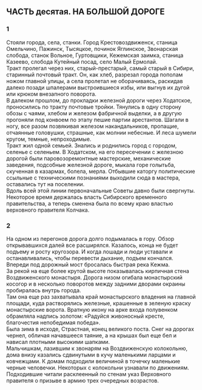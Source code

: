 ## ЧАСТЬ десятая. НА БОЛЬШОЙ ДОРОГЕ {-}

### 1 {-}

Стояли города, села, станки. Город Крестовоздвиженск, станица Омельчино, Пажинск, Тысяцкое, починок Яглинское, Звонарская слобода, станок Вольное, Гуртовщики, Кежемская заимка, станица Казеево, слобода Кутейный посад, село Малый Ермолай.<br/> Тракт пролегал через них, старый-престарый, самый старый в Сибири, старинный почтовый тракт. Он, как хлеб, разрезал города пополам ножом главной улицы, а села пролетал не оборачиваясь, раскидав далеко позади шпалерами выстроившиеся избы, или выгнув их дугой или крюком внезапного поворота.<br/> В далеком прошлом, до прокладки железной дороги через Ходатское, проносились по тракту почтовые тройки. Тянулись в одну сторону обозы с чаями, хлебом и железом фабричной выделки, а в другую прогоняли под конвоем по этапу пешие партии арестантов. Шагали в ногу, все разом позвякивая железом накандальников, пропащие, отчаянные головушки, страшные, как молнии небесные. И леса шумели кругом, темные, непроходимые.<br/> Тракт жил одной семьей. Знались и роднились город с городом, селенье с селеньем. В Ходатском, на его пересечении с железною дорогой были паровозоремонтные мастерские, механические заведения, подсобные железной дороге, мыкала горе голытьба, скученная в казармах, болела, мерла. Отбывшие каторгу политические ссыльные с техническими познаниями выходили сюда в мастера, оставались тут на поселении.<br/> Вдоль всей этой линии первоначальные Советы давно были свергнуты. Некоторое время держалась власть Сибирского временного правительства, а теперь сменена была по всему краю властью верховного правителя Колчака.

### 2 {-}

На одном из перегонов дорога долго подымалась в гору. Обзор открывавшихся далей все расширялся. Казалось, конца не будет подъему и росту кругозора. И когда лошади и люди уставали и останавливались, чтобы перевести дыхание, подъем кончался.<br/> Впереди под дорожный мост бросалась быстрая река Кежма.<br/> За рекой на еще более крутой высоте показывалась кирпичная стена Воздвиженского монастыря. Дорога низом огибала монастырский косогор и в несколько поворотов между задними дворами окраины пробиралась внутрь города.<br/> Там она еще раз захватывала край монастырского владения на главной площади, куда растворялись железные, крашенные в зеленую краску монастырские ворота. Вратную икону на арке входа полувенком обрамляла надпись золотом: «Радуйся живоносный кресте, благочестия непобедимая победа».<br/> Была зима в исходе, Страстная, конец великого поста. Снег на дорогах чернел, обличая начавшееся таяние, а на крышах был еще бел и нависал плотными высокими шапками.<br/> Мальчишкам, лазившим к звонарям на Воздвиженскую колокольню, дома внизу казались сдвинутыми в кучу маленькими ларцами и ковчежцами. К домам подходили величиной в точечку маленькие черные человечки. Некоторых с колокольни узнавали по движениям. Подходившие читали расклеенный по стенам указ Верховного правителя о призыве в армию трех очередных возрастов.

